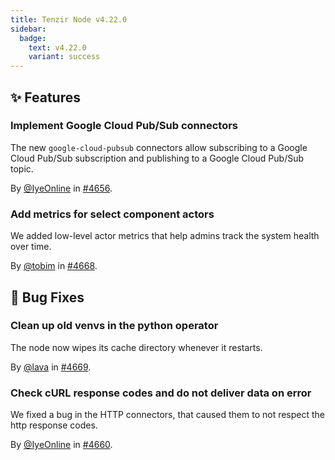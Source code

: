 ```yaml
---
title: Tenzir Node v4.22.0
sidebar:
  badge:
    text: v4.22.0
    variant: success
---
```


## ✨ Features

### Implement Google Cloud Pub/Sub connectors

The new `google-cloud-pubsub` connectors allow subscribing to a
Google Cloud Pub/Sub subscription and publishing to a Google Cloud Pub/Sub topic.

By [@IyeOnline](https://github.com/IyeOnline) in [#4656](https://github.com/tenzir/tenzir/pull/4656).

### Add metrics for select component actors

We added low-level actor metrics that help admins track the system health over
time.

By [@tobim](https://github.com/tobim) in [#4668](https://github.com/tenzir/tenzir/pull/4668).

## 🐛 Bug Fixes

### Clean up old venvs in the python operator

The node now wipes its cache directory whenever it restarts.

By [@lava](https://github.com/lava) in [#4669](https://github.com/tenzir/tenzir/pull/4669).

### Check cURL response codes and do not deliver data on error

We fixed a bug in the HTTP connectors, that caused them to not respect the
http response codes.

By [@IyeOnline](https://github.com/IyeOnline) in [#4660](https://github.com/tenzir/tenzir/pull/4660).